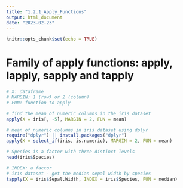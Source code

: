 ---
title: "1.2.1_Apply_Functions"
output: html_document
date: "2023-02-23"
---

```{r setup, include=FALSE}
knitr::opts_chunk$set(echo = TRUE)
```

# Family of apply functions: apply, lapply, sapply and tapply

```{r}
# X: dataframe
# MARGIN: 1 (row) or 2 (column)
# FUN: function to apply

# find the mean of numeric columns in the iris dataset
apply(X = iris[, -5], MARGIN = 2, FUN = mean)

# mean of numeric columns in iris dataset using dplyr
require("dplyr") || install.packages("dplyr")
apply(X = select_if(iris, is.numeric), MARGIN = 2, FUN = mean)

# Species is a factor with three distinct levels
head(iris$Species)

# INDEX: a factor
# iris dataset - get the median sepal width by species
tapply(X = iris$Sepal.Width, INDEX = iris$Species, FUN = median)
```
